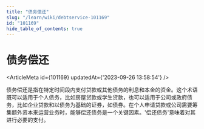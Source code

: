 ```yaml
---
title: "债务偿还"
slug: "/learn/wiki/debtservice-101169"
id: "101169"
hide_table_of_contents: true
---
```



# 债务偿还

<ArticleMeta id={101169} updatedAt={'2023-09-26 13:58:54'} />
<div className='border-solid border-b border-t-0 my-4 border-[var(--ifm-color-gray-300)]' />

债务偿还是指在特定时间段内支付贷款或其他债务的利息和本金的资金。这个术语既可以适用于个人债务，比如房屋贷款或学生贷款，也可以适用于公司或政府债务，比如企业贷款和以债务为基础的证券，如债券。在个人申请贷款或公司需要筹集额外资本来运营业务时，能够偿还债务是一个关键因素。'偿还债务'意味着对其进行必要的支付。
